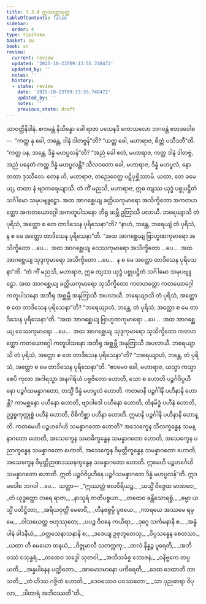 ```yaml
---
title: 3.3.4 ဣဿတ္တသုတ္တ
tableOfContents: false
sidebar:
  order: 4
type: tipitaka
basket: su
book: sn
review:
  current: review
  updated: '2025-10-23T09:13:55.748472'
  updated_by: ''
  notes: ''
  history:
  - state: review
    date: '2025-10-23T09:13:55.748472'
    updated_by: ''
    notes: ''
    previous_state: draft
---
```



<ReviewStatus review={frontmatter.review} showDetails={true} />

<HypothesisAnnotation frontmatter={frontmatter} />

<DynamicBreadcrumb />

<Division number="135" book="sn" e="ch" v="18" p="299">

<Paragraph number="745" book="sn">
သာဝတ္ထိနိဒါနံ. ဧကမန္တံ နိသိန္နော ခေါ ရာဇာ ပသေနဒိ ကောသလော ဘဂဝန္တံ ဧတဒဝေါစ—  “ကတ္ထ နု ခေါ, ဘန္တေ, ဒါနံ ဒါတဗ္ဗန်”တိ? “ယတ္ထ ခေါ, မဟာရာဇ, စိတ္တံ ပသီဒတီ”တိ. “ကတ္ထ ပန, ဘန္တေ, ဒိန္နံ မဟပ္ဖလန်”တိ? “အညံ ခေါ ဧတံ, မဟာရာဇ, ကတ္ထ ဒါနံ ဒါတဗ္ဗံ, အညံ ပနေတံ ကတ္ထ ဒိန္နံ မဟပ္ဖလန္တိ? သီလဝတော ခေါ, မဟာရာဇ, ဒိန္နံ မဟပ္ဖလံ, နော တထာ ဒုဿီလေ. တေန ဟိ, မဟာရာဇ, တညေဝေတ္ထ ပဋိပုစ္ဆိဿာမိ. ယထာ, တေ ခမေယျ, တထာ နံ ဗျာကရေယျာသိ. တံ ကိံ မညသိ, မဟာရာဇ, ဣဓ တျဿ ယုဒ္ဓံ ပစ္စုပဋ္ဌိတံ သင်္ဂါမော သမုပဗျူဠှော. အထ အာဂစ္ဆေယျ ခတ္တိယကုမာရော အသိက္ခိတော အကတဟတ္ထော အကတယောဂ္ဂေါ အကတူပါသနော ဘီရု ဆမ္ဘီ ဥတြာသီ ပလာယီ. ဘရေယျာသိ တံ ပုရိသံ, အတ္ထော စ တေ တာဒိသေန ပုရိသေနာ”တိ? “နာဟံ, ဘန္တေ, ဘရေယျံ တံ ပုရိသံ, န စ မေ အတ္ထော တာဒိသေန ပုရိသေနာ”တိ. “အထ အာဂစ္ဆေယျ ဗြာဟ္မဏကုမာရော အသိက္ခိတော …ပေ…  အထ အာဂစ္ဆေယျ ဝေဿကုမာရော အသိက္ခိတော …ပေ…  အထ အာဂစ္ဆေယျ သုဒ္ဒကုမာရော အသိက္ခိတော …ပေ…  န စ မေ အတ္ထော တာဒိသေန ပုရိသေနာ”တိ.
</Paragraph>

<Paragraph number="746" book="sn">
“တံ ကိံ မညသိ, မဟာရာဇ, ဣဓ တျဿ ယုဒ္ဓံ ပစ္စုပဋ္ဌိတံ သင်္ဂါမော သမုပဗျူဠှော. အထ အာဂစ္ဆေယျ ခတ္တိယကုမာရော သုသိက္ခိတော ကတဟတ္ထော ကတယောဂ္ဂေါ ကတူပါသနော အဘီရု အစ္ဆမ္ဘီ အနုတြာသီ အပလာယီ. ဘရေယျာသိ တံ ပုရိသံ, အတ္ထော စ တေ တာဒိသေန ပုရိသေနာ”တိ? “ဘရေယျာဟံ, ဘန္တေ, တံ ပုရိသံ, အတ္ထော စ မေ တာဒိသေန ပုရိသေနာ”တိ. “အထ အာဂစ္ဆေယျ ဗြာဟ္မဏကုမာရော …ပေ…  အထ အာဂစ္ဆေယျ ဝေဿကုမာရော …ပေ…  အထ အာဂစ္ဆေယျ သုဒ္ဒကုမာရော သုသိက္ခိတော ကတဟတ္ထော ကတယောဂ္ဂေါ ကတူပါသနော အဘီရု အစ္ဆမ္ဘီ အနုတြာသီ အပလာယီ. ဘရေယျာသိ တံ ပုရိသံ, အတ္ထော စ တေ တာဒိသေန ပုရိသေနာ”တိ? “ဘရေယျာဟံ, ဘန္တေ, တံ ပုရိသံ, အတ္ထော စ မေ တာဒိသေန ပုရိသေနာ”တိ.
</Paragraph>

<Paragraph number="747" book="sn">
“ဧဝမေဝ ခေါ, မဟာရာဇ, ယသ္မာ ကသ္မာ စေပိ ကုလာ အဂါရသ္မာ အနဂါရိယံ ပဗ္ဗဇိတော ဟောတိ, သော စ ဟောတိ ပဉ္စင်္ဂဝိပ္ပဟီနော ပဉ္စင်္ဂသမန္နာဂတော, တသ္မိံ ဒိန္နံ မဟပ္ဖလံ ဟောတိ. ကတမာနိ ပဉ္စင်္ဂါနိ ပဟီနာနိ ဟောန္တိ? ကာမစ္ဆန္ဒော ပဟီနော ဟောတိ, ဗျာပါဒေါ ပဟီနော ဟောတိ, ထိနမိဒ္ဓံ ပဟီနံ ဟောတိ, ဥဒ္ဓစ္စကုက္ကုစ္စံ ပဟီနံ ဟောတိ, ဝိစိကိစ္ဆာ ပဟီနာ ဟောတိ. ဣမာနိ ပဉ္စင်္ဂါနိ ပဟီနာနိ ဟောန္တိ. ကတမေဟိ ပဉ္စဟင်္ဂေဟိ သမန္နာဂတော ဟောတိ? အသေက္ခေန သီလက္ခန္ဓေန သမန္နာဂတော ဟောတိ, အသေက္ခေန သမာဓိက္ခန္ဓေန သမန္နာဂတော ဟောတိ, အသေက္ခေန ပညာက္ခန္ဓေန သမန္နာဂတော ဟောတိ, အသေက္ခေန ဝိမုတ္တိက္ခန္ဓေန သမန္နာဂတော ဟောတိ, အသေက္ခေန ဝိမုတ္တိဉာဏဒဿနက္ခန္ဓေန သမန္နာဂတော ဟောတိ. ဣမေဟိ ပဉ္စဟင်္ဂေဟိ သမန္နာဂတော ဟောတိ. ဣတိ ပဉ္စင်္ဂဝိပ္ပဟီနေ ပဉ္စင်္ဂသမန္နာဂတေ ဒိန္နံ မဟပ္ဖလန်”တိ. ဣဒမဝေါစ ဘဂဝါ …ပေ…  သတ္ထာ—
</Paragraph>

<Paragraph number="748" type="verses" book="sn">
_“ဣဿတ္တံ ဗလဝီရိယဉ္စ,_  
_ယသ္မိံ ဝိဇ္ဇေထ မာဏဝေ;_  
_တံ ယုဒ္ဓတ္ထော ဘရေ ရာဇာ,_  
_နာသူရံ ဇာတိပစ္စယာ._  

</Paragraph>

<Paragraph number="749" type="verses" book="sn">
_တထေဝ ခန္တိသောရစ္စံ,_  
_ဓမ္မာ ယသ္မိံ ပတိဋ္ဌိတာ;_  
_အရိယဝုတ္တိံ မေဓာဝိံ,_  
_ဟီနဇစ္စမ္ပိ ပူဇယေ._  

</Paragraph>

<Paragraph number="750" type="verses" book="sn">
_ကာရယေ အဿမေ ရမ္မေ,_  
_ဝါသယေတ္ထ ဗဟုဿုတေ;_  
_ပပဉ္စ ဝိဝနေ ကယိရာ,_  
_ဒုဂ္ဂေ သင်္ကမနာနိ စ._  

</Paragraph>

<Paragraph number="751" type="verses" book="sn">
_အန္နံ ပါနံ ခါဒနီယံ,_  
_ဝတ္ထသေနာသနာနိ စ;_  
_ဒဒေယျ ဥဇုဘူတေသု,_  
_ဝိပ္ပသန္နေန စေတသာ._  

</Paragraph>

<Paragraph number="752" type="verses" book="sn">
_ယထာ ဟိ မေဃော ထနယံ,_  
_ဝိဇ္ဇုမာလီ သတက္ကကု;_  
_ထလံ နိန္နဉ္စ ပူရေတိ,_  
_အဘိဝဿံ ဝသုန္ဓရံ._  

</Paragraph>

<Paragraph number="753" type="verses" book="sn">
_တထေဝ သဒ္ဓေါ သုတဝါ,_  
_အဘိသင်္ခစ္စ ဘောဇနံ;_  
_ဝနိဗ္ဗကေ တပ္ပယတိ,_  
_အန္နပါနေန ပဏ္ဍိတော._  

</Paragraph>

<Paragraph number="754" type="verses" book="sn">
_အာမောဒမာနော ပကိရေတိ,_  
_ဒေထ ဒေထာတိ ဘာသတိ;_  
_တံ ဟိဿ ဂဇ္ဇိတံ ဟောတိ,_  
_ဒေဝဿေဝ ပဝဿတော;_  
_သာ ပုညဓာရာ ဝိပုလာ,_  
_ဒါတာရံ အဘိဝဿတီ”တိ._
</Paragraph>
</Division>